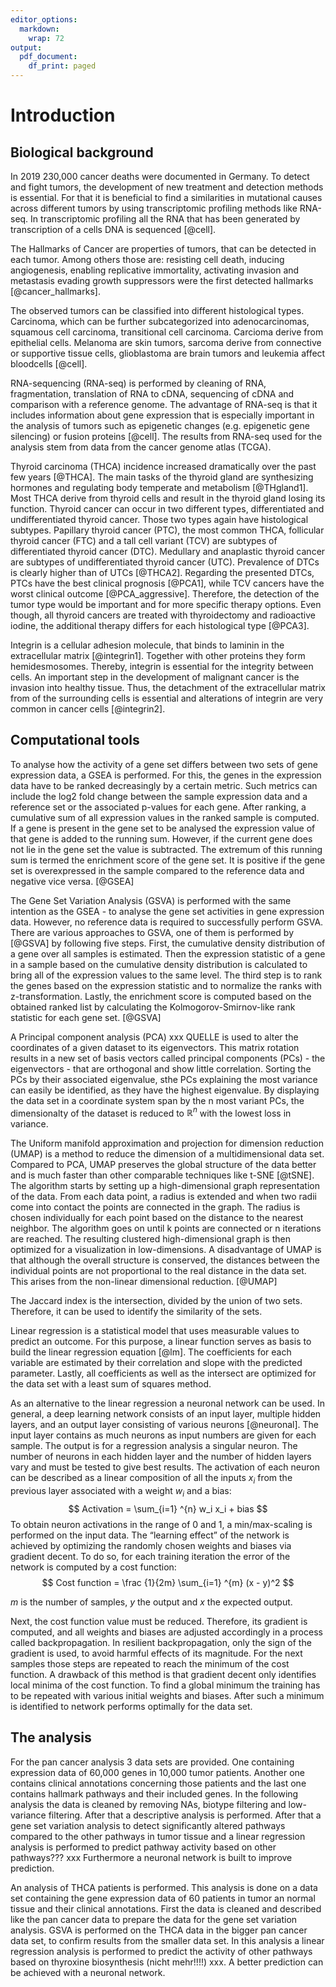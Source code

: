```yaml
---
editor_options: 
  markdown: 
    wrap: 72
output:
  pdf_document:
    df_print: paged
---
```


# Introduction

## Biological background

In 2019 230,000 cancer deaths were documented in
Germany\footnote{ https://www.krebsinformationsdienst.de/tumorarten/grundlagen/krebsstatistiken.php}.
To detect and fight tumors, the development of new treatment and
detection methods is essential. For that it is beneficial to find a
similarities in mutational causes across different tumors by using
transcriptomic profiling methods like RNA-seq. In transcriptomic
profiling all the RNA that has been generated by transcription of a
cells DNA is sequenced [@cell].

The Hallmarks of Cancer are properties of tumors, that can be detected
in each tumor. Among others those are: resisting cell death, inducing
angiogenesis, enabling replicative immortality, activating invasion and
metastasis evading growth suppressors were the first detected hallmarks
[@cancer_hallmarks].

The observed tumors can be classified into different histological types.
Carcinoma, which can be further subcategorized into adenocarcinomas,
squamous cell carcinoma, transitional cell carcinoma. Carcioma derive
from epithelial cells. Melanoma are skin tumors, sarcoma derive from
connective or supportive tissue cells, glioblastoma are brain tumors and
leukemia affect bloodcells [@cell].

RNA-sequencing (RNA-seq) is performed by cleaning of RNA, fragmentation,
translation of RNA to cDNA, sequencing of cDNA and comparison with a
reference genome. The advantage of RNA-seq is that it includes
information about gene expression that is especially important in the
analysis of tumors such as epigenetic changes (e.g. epigenetic gene
silencing) or fusion proteins [@cell]. The results from RNA-seq used for
the analysis stem from data from the cancer genome atlas (TCGA).

Thyroid carcinoma (THCA) incidence increased dramatically over the past
few years [@THCA]. The main tasks of the thyroid gland are synthesizing
hormones and regulating body temperate and metabolism [@THgland1]. Most
THCA derive from thyroid cells and result in the thyroid gland losing
its function. Thyroid cancer can occur in two different types,
differentiated and undifferentiated thyroid cancer. Those two types
again have histological subtypes. Papillary thyroid cancer (PTC), the
most common THCA, follicular thyroid cancer (FTC) and a tall cell
variant (TCV) are subtypes of differentiated thyroid cancer (DTC).
Medullary and anaplastic thyroid cancer are subtypes of undifferentiated
thyroid cancer (UTC). Prevalence of DTCs is clearly higher than of UTCs
[@THCA2]. Regarding the presented DTCs, PTCs have the best clinical
prognosis [@PCA1], while TCV cancers have the worst clinical outcome
[@PCA_aggressive]. Therefore, the detection of the tumor type would be
important and for more specific therapy options. Even though, all
thyroid cancers are treated with thyroidectomy and radioactive iodine,
the additional therapy differs for each histological type [@PCA3].

Integrin is a cellular adhesion molecule, that binds to laminin in the
extracellular matrix [@integrin1]. Together with other proteins they
form hemidesmosomes. Thereby, integrin is essential for the integrity
between cells. An important step in the development of malignant cancer
is the invasion into healthy tissue. Thus, the detachment of the
extracellular matrix from of the surrounding cells is essential and
alterations of integrin are very common in cancer cells [@integrin2].

## Computational tools

To analyse how the activity of a gene set differs between two sets of
gene expression data, a GSEA is
performed. For this, the genes in the expression data have to be ranked
decreasingly by a certain metric. Such metrics can include the log2 fold
change between the sample expression data and a reference set or the
associated p-values for each gene. After ranking, a cumulative sum of
all expression values in the ranked sample is computed. If a gene is
present in the gene set to be analysed the expression value of that gene
is added to the running sum. However, if the current gene does not lie
in the gene set the value is subtracted. The extremum of this running
sum is termed the enrichment score of the gene set. It is positive if
the gene set is overexpressed in the sample compared to the reference
data and negative vice versa. [@GSEA]

The Gene Set Variation Analysis (GSVA) is performed with the same
intention as the GSEA - to analyse the gene set activities in gene
expression data. However, no reference data is required to successfully
perform GSVA. There are various approaches to GSVA, one of them is
performed by [@GSVA] by following five steps. First, the cumulative
density distribution of a gene over all samples is estimated. Then the
expression statistic of a gene in a sample based on the cumulative
density distribution is calculated to bring all of the expression values
to the same level. The third step is to rank the genes based on the
expression statistic and to normalize the ranks with z-transformation.
Lastly, the enrichment score is computed based on the obtained ranked
list by calculating the Kolmogorov-Smirnov-like rank statistic for each
gene set. [@GSVA]

A Principal component analysis (PCA) xxx QUELLE is used to alter the
coordinates of a given dataset to its eigenvectors. This matrix rotation
results in a new set of basis vectors called principal components (PCs)
- the eigenvectors - that are orthogonal and show little correlation.
Sorting the PCs by their associated eigenvalue, sthe PCs explaining the
most variance can easily be identified, as they have the highest
eigenvalue. By displaying the data set in a coordinate system span by
the n most variant PCs, the dimensionalty of the dataset is reduced to
$\mathbb{R}^n$ with the lowest loss in variance.

The Uniform manifold approximation and projection for dimension
reduction (UMAP) is a method to reduce the dimension of a
multidimensional data set. Compared to PCA, UMAP preserves the global
structure of the data better and is much faster than other comparable
techniques like t-SNE [@tSNE]. The algorithm starts by setting up a
high-dimensional graph representation of the data. From each data point,
a radius is extended and when two radii come into contact the points are
connected in the graph. The radius is chosen individually for each point
based on the distance to the nearest neighbor. The algorithm goes on
until k points are connected or n iterations are reached. The resulting
clustered high-dimensional graph is then optimized for a visualization
in low-dimensions. A disadvantage of UMAP is that although the overall
structure is conserved, the distances between the individual points are
not proportional to the real distance in the data set. This arises from
the non-linear dimensional reduction. [@UMAP]

The Jaccard index is the intersection, divided by the union of two sets.
Therefore, it can be used to identify the similarity of the sets.

Linear regression is a statistical model that uses measurable values to
predict an outcome. For this purpose, a linear function serves as basis
to build the linear regression equation \[@lm\]. The coefficients for
each variable are estimated by their correlation and slope with the
predicted parameter. Lastly, all coefficients as well as the intersect
are optimized for the data set with a least sum of squares method.

As an alternative to the linear regression a neuronal network can be
used. In general, a deep learning network consists of an input layer,
multiple hidden layers, and an output layer consisting of various
neurons [@neuronal]. The input layer contains as much neurons as input
numbers are given for each sample. The output is for a regression
analysis a singular neuron. The number of neurons in each hidden layer
and the number of hidden layers vary and must be tested to give best
results. The activation of each neuron can be described as a linear
composition of all the inputs $x_i$ from the previous layer associated
with a weight $w_i$ and a bias:$$
Activation = \sum_{i=1} ^{n} w_i x_i + bias
$$To obtain neuron activations in the range of 0 and 1, a
min/max-scaling is performed on the input data. The "learning effect" of
the network is achieved by optimizing the randomly chosen weights and
biases via gradient decent. To do so, for each training iteration the
error of the network is computed by a cost function:$$
Cost function = \frac {1}{2m} \sum_{i=1} ^{m} (x - y)^2
$$

*m* is the number of samples, *y* the output and *x* the expected
output.

Next, the cost function value must be reduced. Therefore, its gradient
is computed, and all weights and biases are adjusted accordingly in a
process called backpropagation. In resilient backpropagation, only the
sign of the gradient is used, to avoid harmful effects of its magnitude.
For the next samples those steps are repeated to reach the minimum of
the cost function. A drawback of this method is that gradient decent
only identifies local minima of the cost function. To find a global
minimum the training has to be repeated with various initial weights and
biases. After such a minimum is identified to network performs optimally
for the data set.

## The analysis

For the pan cancer analysis 3 data sets are provided. One containing
expression data of 60,000 genes in 10,000 tumor patients. Another one
contains clinical annotations concerning those patients and the last one
contains hallmark pathways and their included genes. In the following
analysis the data is cleaned by removing NAs, biotype filtering and
low-variance filtering. After that a descriptive analysis is performed.
After that a gene set variation analysis to detect significantly altered
pathways compared to the other pathways in tumor tissue and a linear
regression analysis is performed to predict pathway activity based on
other pathways??? xxx Furthermore a neuronal network is built to improve
prediction.

An analysis of THCA patients is performed. This analysis is done on a
data set containing the gene expression data of 60 patients in tumor an
normal tissue and their clinical annotations. First the data is cleaned
and described like the pan cancer data to prepare the data for the gene
set variation analysis. GSVA is performed on the THCA data in the bigger
pan cancer data set, to confirm results from the smaller data set. In
this analysis a linear regression analysis is performed to predict the
activity of other pathways based on thyroxine biosynthesis (nicht
mehr!!!!) xxx. A better prediction can be achieved with a neuronal
network.

